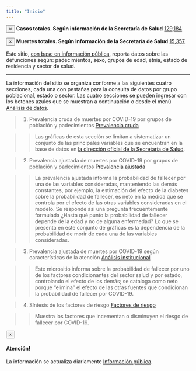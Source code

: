 ```yaml
---
title: "Inicio"
---
```


<div class="alert alert-dismissible alert-success">
  <button type="button" class="close" data-dismiss="alert">&times;</button>
  <strong>Casos totales. Según información de la Secretaría de Salud</strong> <a href="#" class="alert-link"> 129,184   </a>
</div>

<div class="alert alert-dismissible alert-danger">
  <button type="button" class="close" data-dismiss="alert">&times;</button>
  <strong>Muertes totales. Según información de la Secretaría de Salud</strong> <a href="#" class="alert-link"> 15,357     </a>
</div>

<div class="jumbotron">
  <p class="my-4">Este sitio, <a href="https://datos.gob.mx/busca/dataset/informacion-referente-a-casos-covid-19-en-mexico " target="_blank">con base en información pública</a>, reporta datos sobre las defunciones según: padecimientos, sexo, grupos de edad, etnia, estado de residencia y sector de salud. </p>
  <hr class="my-4">
  <p>La información del sitio se organiza conforme a las siguientes cuatro secciones, cada una con pestañas para la consulta de datos por grupo poblacional, estado o sector. Las cuatro secciones se pueden ingresar con los botones azules que se muestran a continuación o desde el menú <a href="https://hectornajera83.github.io/COVID19Mexico/Analisis.html" target="_blank">Análisis de datos</a>. </p>
</div>


> 1. Prevalencia cruda de muertes por COVID-19 por grupos de población y padecimientos <a href="https://hectornajera83.github.io/COVID19Mexico/COVID19_ws1.html" class="btn btn-info">Prevalencia cruda</a>

>> Las gráficas de esta sección se limitan a sistematizar un conjunto de las principales variables que se encuentran en la base de datos en <a href="https://datos.gob.mx/busca/dataset/informacion-referente-a-casos-covid-19-en-mexico " target="_blank">la dirección oficial de la Secretaría de Salud</a>. 

> 2. Prevalencia ajustada de muertes por COVID-19 por grupos de población y padecimientos <a href="https://hectornajera83.github.io/COVID19Mexico/COVID19_ws2.html" class="btn btn-info">Prevalencia ajustada</a>

>> La prevalencia ajustada informa la probabilidad de fallecer por una de las variables consideradas, manteniendo las demás constantes, por ejemplo, la estimación del efecto de la diabetes sobre la probabilidad de fallecer, es neto en la medida que se controla por el efecto de las otras variables consideradas en el modelo. Se responde así una pregunta frecuentemente formulada ¿Hasta qué punto la probabilidad de fallecer depende de la edad y no de alguna enfermedad? Lo que se presenta en este conjunto de gráficas es la dependencia de la probabilidad de morir de cada una de las variables consideradas.

> 3. Prevalencia ajustada de muertes por COVID-19 según características de la atención <a href="https://hectornajera83.github.io/COVID19Mexico/COVID19_ws3.html" class="btn btn-info">Análisis institucional</a>

>>  Este micrositio informa sobre la probabilidad de fallecer por uno de los factores condicionantes del sector salud y por estado, controlando el efecto de los demás; se cataloga como neto porque “elimina” el efecto de las otras fuentes que condicionan la probabilidad de fallecer por COVID-19.

> 4. Síntesis de los factores de riesgo <a href="https://hectornajera83.github.io/COVID19Mexico/resumen.html" class="btn btn-info">Factores de riesgo</a>

>> Muestra los factores que incementan o disminuyen el riesgo de fallecer por COVID-19. 

<div class="alert alert-dismissible alert-warning">
  <button type="button" class="close" data-dismiss="alert">&times;</button>
  <h4>Atención!</h4>
  <p>La información se actualiza diariamente <a href="https://datos.gob.mx/busca/dataset/informacion-referente-a-casos-covid-19-en-mexico " class="alert-link">Información pública</a>.</p>
</div>









